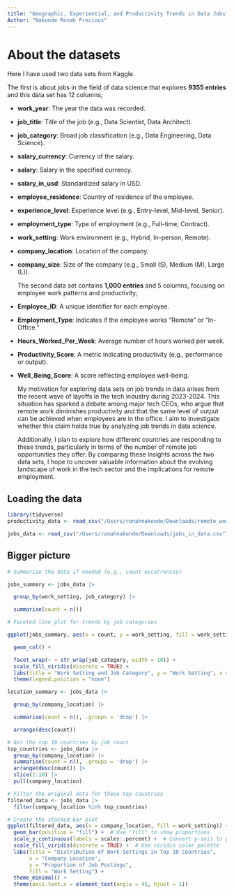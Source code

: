 ```yaml
---
title: "Geographic, Experiential, and Productivity Trends in Data Jobs"
Author: "Nakonde Ronah Precious"
---
```


# About the datasets

Here I have used two data sets from Kaggle.

The first is about jobs in the field of data science that explores **9355 entries** and this data set has 12 columns;

-   **work_year**: The year the data was recorded.

```{=html}
<!-- -->
```
-   **job_title**: Title of the job (e.g., Data Scientist, Data Architect).

-   **job_category**: Broad job classification (e.g., Data Engineering, Data Science).

-   **salary_currency**: Currency of the salary.

-   **salary**: Salary in the specified currency.

-   **salary_in_usd**: Standardized salary in USD.

-   **employee_residence**: Country of residence of the employee.

-   **experience_level**: Experience level (e.g., Entry-level, Mid-level, Senior).

-   **employment_type**: Type of employment (e.g., Full-time, Contract).

-   **work_setting**: Work environment (e.g., Hybrid, In-person, Remote).

-   **company_location**: Location of the company.

-   **company_size**: Size of the company (e.g., Small (S), Medium (M), Large (L)).

    The second data set contains **1,000 entries** and 5 columns, focusing on employee work patterns and productivity;

-   **Employee_ID**: A unique identifier for each employee.

```{=html}
<!-- -->
```
-   **Employment_Type**: Indicates if the employee works "Remote" or "In-Office."

-   **Hours_Worked_Per_Week**: Average number of hours worked per week.

-   **Productivity_Score**: A metric indicating productivity (e.g., performance or output).

-   **Well_Being_Score**: A score reflecting employee well-being.

    My motivation for exploring data sets on job trends in data arises from the recent wave of layoffs in the tech industry during 2023-2024. This situation has sparked a debate among major tech CEOs, who argue that remote work diminishes productivity and that the same level of
    output can be achieved when employees are in the office. I aim to investigate whether this claim holds true by analyzing job trends in data science.

    Additionally, I plan to explore how different countries are responding to these trends, particularly in
    terms of the number of remote job opportunities they offer. By comparing these insights across the two data sets, I hope to uncover valuable information about the evolving landscape of work in the tech sector and the implications for remote employment.

## Loading the data

```r
library(tidyverse)
productivity_data <- read_csv("/Users/ronahnakonde/Downloads/remote_work_productivity.csv") 

jobs_data <- read_csv("/Users/ronahnakonde/Downloads/jobs_in_data.csv") 
```

## Bigger picture

```r
# Summarize the data if needed (e.g., count occurrences)

jobs_summary <- jobs_data |> 

  group_by(work_setting, job_category) |> 

  summarise(count = n()) 

```

```r
# Faceted line plot for trends by job categories

ggplot(jobs_summary, aes(x = count, y = work_setting, fill = work_setting)) +

  geom_col() +

  facet_wrap(~ ~ str_wrap(job_category, width = 10)) +
  scale_fill_viridis(discrete = TRUE) +
  labs(title = "Work Setting and Job Category", y = "Work Setting", x = "Count") +
  theme(legend.position = "none")
```

```r
location_summary <- jobs_data |> 

  group_by(company_location) |> 

  summarise(count = n(), .groups = 'drop') |> 

  arrange(desc(count))
```

```r
# Get the top 10 countries by job count
top_countries <- jobs_data |> 
  group_by(company_location) |> 
  summarise(count = n(), .groups = 'drop') |> 
  arrange(desc(count)) |> 
  slice(1:10) |> 
  pull(company_location)

# Filter the original data for these top countries
filtered_data <- jobs_data |> 
  filter(company_location %in% top_countries)
```

```r
# Create the stacked bar plot
ggplot(filtered_data, aes(x = company_location, fill = work_setting)) +
  geom_bar(position = "fill") +  # Use "fill" to show proportions
  scale_y_continuous(labels = scales::percent) +  # Convert y-axis to percentage
  scale_fill_viridis(discrete = TRUE) +  # Use viridis color palette
  labs(title = "Distribution of Work Settings in Top 10 Countries",
       x = "Company Location",
       y = "Proportion of Job Postings",
       fill = "Work Setting") +
  theme_minimal() +
  theme(axis.text.x = element_text(angle = 45, hjust = 1))
```
